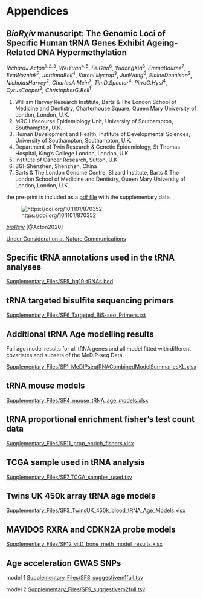 # Appendices {-}

## $BioR\chi iv$ manuscript: The Genomic Loci of Specific Human tRNA Genes Exhibit Ageing-Related DNA Hypermethylation

$Richard J. Acton ^{1,2,3}$, $Wei Yuan ^{4,5}$, $Fei Gao ^{6}$, $Yudong Xia ^{6}$, $Emma Bourne ^{7}$, $Eva Wozniak ^{7}$, $Jordana Bell ^{4}$, $Karen Lillycrop ^{3}$, $Jun Wang ^{6}$, $Elaine Dennison ^{2}$, $Nicholas Harvey ^{2}$, $Charles A. Mein ^{7}$, $Tim D. Spector ^{4}$, $Pirro G. Hysi ^{4}$, $Cyrus Cooper ^{2}$, $Christopher G. Bell ^{1}$

1. William Harvey Research Institute, Barts & The London School of Medicine and Dentistry, Charterhouse Square, Queen Mary University of London, London, U.K.
2. MRC Lifecourse Epidemiology Unit, University of Southampton, Southampton, U.K.
3. Human Development and Health, Institute of Developmental Sciences, University of Southampton, Southampton, U.K.  
4. Department of Twin Research & Genetic Epidemiology, St Thomas Hospital, King’s College London, London, U.K.
5. Institute of Cancer Research, Sutton, U.K.
6. BGI-Shenzhen, Shenzhen, China
7. Barts & The London Genome Centre, Blizard Institute, Barts & The London School of Medicine and Dentistry, Queen Mary University of London, London, U.K.

the pre-print is included as a [pdf file](Supplementary_Files/SF10_tRNApaper.pdf) with the supplementary data.

![https://doi.org/10.1101/870352](figs/biorxiv_screenshot.png)

[$bioR \chi iv$](https://doi.org/10.1101/870352) [@Acton2020]

[Under Consideration at Nature Communications](https://nature-research-under-consideration.nature.com/users/37265-nature-communications/posts/57741-the-genomic-loci-of-specific-human-trna-genes-exhibit-ageing-related-dna-hypermethylation)


## Specific tRNA annotations used in the tRNA analyses {#apptRNAanno}

[Supplementary_Files/SF5_hg19-tRNAs.bed](Supplementary_Files/SF5_hg19-tRNAs.bed)

## tRNA targeted bisulfite sequencing primers {#apptRNAprimers}

[Supplementary_Files/SF6_Targeted_BiS-seq_Primers.txt](Supplementary_Files/SF6_Targeted_BiS-seq_Primers.txt)

## Additional tRNA Age modelling results {#apptRNAmods}

Full age model results for all tRNA genes and all model fitted with different covariates and subsets of the MeDIP-seq Data.

[Supplementary_Files/SF1_MeDIPseqtRNACombinedModelSummariesXL.xlsx](Supplementary_Files/SF1_MeDIPseqtRNACombinedModelSummariesXL.xlsx)

## tRNA mouse models {#apptRNAmouse}

[Supplementary_Files/SF4_mouse_tRNA_age_models.xlsx](Supplementary_Files/SF4_mouse_tRNA_age_models.xlsx)

## tRNA proportional enrichment fisher's test count data {#apptRNAprop}

[Supplementary_Files/SF11_prop_enrich_fishers.xlsx](Supplementary_Files/SF11_prop_enrich_fishers.xlsx)

## TCGA sample used in tRNA analysis {#appTCGA}

[Supplementary_Files/SF7_TCGA_samples_used.tsv](Supplementary_Files/SF7_TCGA_samples_used.tsv)

## Twins UK 450k array tRNA age models {#apptwins450ktRNA}

[Supplementary_Files/SF3_TwinsUK_450k_blood_tRNA_Age_Models.xlsx](Supplementary_Files/SF3_TwinsUK_450k_blood_tRNA_Age_Models.xlsx)

## MAVIDOS RXRA and CDKN2A probe models {#appRXRACDKN2A}

[Supplementary_Files/SF12_vitD_bone_meth_model_results.xlsx](Supplementary_Files/SF12_vitD_bone_meth_model_results.xlsx)

## Age acceleration GWAS SNPs {#appAluageSNPs}

model 1 [Supplementary_Files/SF8_suggestivem1full.tsv](Supplementary_Files/SF8_suggestivem1full.tsv) 

model 2 [Supplementary_Files/SF9_suggestivem2full.tsv](Supplementary_Files/SF9_suggestivem2full.tsv)
